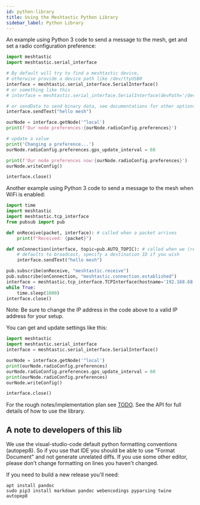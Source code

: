 ```yaml
---
id: python-library
title: Using the Meshtastic Python Library
sidebar_label: Python Library
---
```


An example using Python 3 code to send a message to the mesh, get and set a radio configuration preference:

```python
import meshtastic
import meshtastic.serial_interface

# By default will try to find a meshtastic device,
# otherwise provide a device path like /dev/ttyUSB0
interface = meshtastic.serial_interface.SerialInterface()
# or something like this
# interface = meshtastic.serial_interface.SerialInterface(devPath='/dev/cu.usbmodem53230050571')

# or sendData to send binary data, see documentations for other options.
interface.sendText("hello mesh")

ourNode = interface.getNode('^local')
print(f'Our node preferences:{ourNode.radioConfig.preferences}')

# update a value
print('Changing a preference...')
ourNode.radioConfig.preferences.gps_update_interval = 60

print(f'Our node preferences now:{ourNode.radioConfig.preferences}')
ourNode.writeConfig()

interface.close()
```

Another example using Python 3 code to send a message to the mesh when WiFi is enabled:

```python
import time
import meshtastic
import meshtastic.tcp_interface
from pubsub import pub

def onReceive(packet, interface): # called when a packet arrives
    print(f"Received: {packet}")

def onConnection(interface, topic=pub.AUTO_TOPIC): # called when we (re)connect to the radio
    # defaults to broadcast, specify a destination ID if you wish
    interface.sendText("hello mesh")

pub.subscribe(onReceive, "meshtastic.receive")
pub.subscribe(onConnection, "meshtastic.connection.established")
interface = meshtastic.tcp_interface.TCPInterface(hostname='192.168.68.74')
while True:
    time.sleep(1000)
interface.close()
```

Note: Be sure to change the IP address in the code above to a valid IP address for your setup.

You can get and update settings like this:

```python
import meshtastic
import meshtastic.serial_interface
interface = meshtastic.serial_interface.SerialInterface()

ourNode = interface.getNode('^local')
print(ourNode.radioConfig.preferences)
ourNode.radioConfig.preferences.gps_update_interval = 60
print(ourNode.radioConfig.preferences)
ourNode.writeConfig()

interface.close()
```

For the rough notes/implementation plan see [TODO](https://github.com/meshtastic/Meshtastic-python/blob/master/TODO). See the API for full details of how to use the library.

## A note to developers of this lib

We use the visual-studio-code default python formatting conventions (autopep8). So if you use that IDE you should be able to use "Format Document" and not generate unrelated diffs. If you use some other editor, please don't change formatting on lines you haven't changed.

If you need to build a new release you'll need:

```shell title="Command"
apt install pandoc
sudo pip3 install markdown pandoc webencodings pyparsing twine autopep8
```
